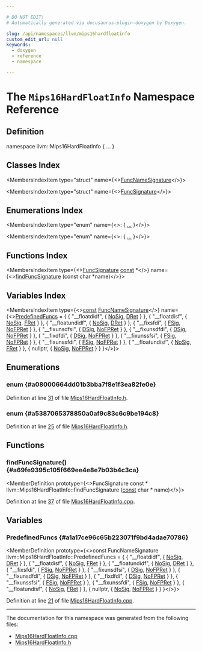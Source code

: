 ```yaml
---

# DO NOT EDIT!
# Automatically generated via docusaurus-plugin-doxygen by Doxygen.

slug: /api/namespaces/llvm/mips16hardfloatinfo
custom_edit_url: null
keywords:
  - doxygen
  - reference
  - namespace

---
```





# The `Mips16HardFloatInfo` Namespace Reference

<DoxygenPage pluginConfig={pluginConfig}>



## Definition

<CodeBlock>namespace llvm::Mips16HardFloatInfo &#123; ... &#125;</CodeBlock>

## Classes Index

<MembersIndex>

<MembersIndexItem
  type="struct"
  name={<><a href="/docs/api/structs/llvm/mips16hardfloatinfo/funcnamesignature">FuncNameSignature</a></>}>
</MembersIndexItem>

<MembersIndexItem
  type="struct"
  name={<><a href="/docs/api/structs/llvm/mips16hardfloatinfo/funcsignature">FuncSignature</a></>}>
</MembersIndexItem>

</MembersIndex>

## Enumerations Index

<MembersIndex>

<MembersIndexItem
  type="enum"
  name={<>:  &#123; <a href="#a08000664dd01b3bba7f8e1f3ea82fe0e">...</a> &#125;</>}>
</MembersIndexItem>

<MembersIndexItem
  type="enum"
  name={<>:  &#123; <a href="#a5387065378850a0af9c83c6c9be194c8">...</a> &#125;</>}>
</MembersIndexItem>

</MembersIndex>

## Functions Index

<MembersIndex>

<MembersIndexItem
  type={<><a href="/docs/api/structs/llvm/mips16hardfloatinfo/funcsignature">FuncSignature</a> <a href="/docs/api/files/lib/lib/target/lib/target/aarch64/aarch64promoteconstant-cpp/#a90f8350fecae261c25be85d38b451bff">const</a> &#42;</>}
  name={<><a href="#a69fe9395c105f669ee4e8e7b03b4c3ca">findFuncSignature</a> (const char &#42;name)</>}>
</MembersIndexItem>

</MembersIndex>

## Variables Index

<MembersIndex>

<MembersIndexItem
  type={<><a href="/docs/api/files/lib/lib/target/lib/target/aarch64/aarch64promoteconstant-cpp/#a90f8350fecae261c25be85d38b451bff">const</a> <a href="/docs/api/structs/llvm/mips16hardfloatinfo/funcnamesignature">FuncNameSignature</a></>}
  name={<><a href="#a1a17ce96c65b223071f9bd4adae70786">PredefinedFuncs</a> = &#123;
  &#123; &quot;&#95;&#95;floatdidf&quot;, &#123; <a href="#a08000664dd01b3bba7f8e1f3ea82fe0ea588ff0078c93ca869477f457b49a918f">NoSig</a>, <a href="#a5387065378850a0af9c83c6c9be194c8a21b21e3ae7f13048c51cc3bd7ea6eea4">DRet</a> &#125; &#125;,
  &#123; &quot;&#95;&#95;floatdisf&quot;, &#123; <a href="#a08000664dd01b3bba7f8e1f3ea82fe0ea588ff0078c93ca869477f457b49a918f">NoSig</a>, <a href="#a5387065378850a0af9c83c6c9be194c8ab9054550919cf82ebf34b55671cb1f7b">FRet</a> &#125; &#125;,
  &#123; &quot;&#95;&#95;floatundidf&quot;, &#123; <a href="#a08000664dd01b3bba7f8e1f3ea82fe0ea588ff0078c93ca869477f457b49a918f">NoSig</a>, <a href="#a5387065378850a0af9c83c6c9be194c8a21b21e3ae7f13048c51cc3bd7ea6eea4">DRet</a> &#125; &#125;,
  &#123; &quot;&#95;&#95;fixsfdi&quot;, &#123; <a href="#a08000664dd01b3bba7f8e1f3ea82fe0ea7a0fd2febd2b3b785846818b0343f36b">FSig</a>, <a href="#a5387065378850a0af9c83c6c9be194c8a70dd5cfcc7bd5984882132b19405aaaf">NoFPRet</a> &#125; &#125;,
  &#123; &quot;&#95;&#95;fixunsdfsi&quot;, &#123; <a href="#a08000664dd01b3bba7f8e1f3ea82fe0ea3c7c0b406890b364d5c285eef26c1bf9">DSig</a>, <a href="#a5387065378850a0af9c83c6c9be194c8a70dd5cfcc7bd5984882132b19405aaaf">NoFPRet</a> &#125; &#125;,
  &#123; &quot;&#95;&#95;fixunsdfdi&quot;, &#123; <a href="#a08000664dd01b3bba7f8e1f3ea82fe0ea3c7c0b406890b364d5c285eef26c1bf9">DSig</a>, <a href="#a5387065378850a0af9c83c6c9be194c8a70dd5cfcc7bd5984882132b19405aaaf">NoFPRet</a> &#125; &#125;,
  &#123; &quot;&#95;&#95;fixdfdi&quot;, &#123; <a href="#a08000664dd01b3bba7f8e1f3ea82fe0ea3c7c0b406890b364d5c285eef26c1bf9">DSig</a>, <a href="#a5387065378850a0af9c83c6c9be194c8a70dd5cfcc7bd5984882132b19405aaaf">NoFPRet</a> &#125; &#125;,
  &#123; &quot;&#95;&#95;fixunssfsi&quot;, &#123; <a href="#a08000664dd01b3bba7f8e1f3ea82fe0ea7a0fd2febd2b3b785846818b0343f36b">FSig</a>, <a href="#a5387065378850a0af9c83c6c9be194c8a70dd5cfcc7bd5984882132b19405aaaf">NoFPRet</a> &#125; &#125;,
  &#123; &quot;&#95;&#95;fixunssfdi&quot;, &#123; <a href="#a08000664dd01b3bba7f8e1f3ea82fe0ea7a0fd2febd2b3b785846818b0343f36b">FSig</a>, <a href="#a5387065378850a0af9c83c6c9be194c8a70dd5cfcc7bd5984882132b19405aaaf">NoFPRet</a> &#125; &#125;,
  &#123; &quot;&#95;&#95;floatundisf&quot;, &#123; <a href="#a08000664dd01b3bba7f8e1f3ea82fe0ea588ff0078c93ca869477f457b49a918f">NoSig</a>, <a href="#a5387065378850a0af9c83c6c9be194c8ab9054550919cf82ebf34b55671cb1f7b">FRet</a> &#125; &#125;,
  &#123; nullptr, &#123; <a href="#a08000664dd01b3bba7f8e1f3ea82fe0ea588ff0078c93ca869477f457b49a918f">NoSig</a>, <a href="#a5387065378850a0af9c83c6c9be194c8a70dd5cfcc7bd5984882132b19405aaaf">NoFPRet</a> &#125; &#125;
&#125;</>}>
</MembersIndexItem>

</MembersIndex>


<SectionDefinition>

## Enumerations

### enum  {#a08000664dd01b3bba7f8e1f3ea82fe0e}

<MemberDefinition
  prototype="enum llvm::Mips16HardFloatInfo::FPParamVariant ">

<EnumerationList title="Enumeration values">

<Link id="a08000664dd01b3bba7f8e1f3ea82fe0ea7a0fd2febd2b3b785846818b0343f36b" />
<EnumerationListItem name="FSig">

</EnumerationListItem>

<Link id="a08000664dd01b3bba7f8e1f3ea82fe0ea7ecf5de7b2393d57bac8ec92e9458aa4" />
<EnumerationListItem name="FFSig">

</EnumerationListItem>

<Link id="a08000664dd01b3bba7f8e1f3ea82fe0ea521fdddc5840cfeeb309b025392a8f6e" />
<EnumerationListItem name="FDSig">

</EnumerationListItem>

<Link id="a08000664dd01b3bba7f8e1f3ea82fe0ea3c7c0b406890b364d5c285eef26c1bf9" />
<EnumerationListItem name="DSig">

</EnumerationListItem>

<Link id="a08000664dd01b3bba7f8e1f3ea82fe0eac47e64362f0ede647e7b827114532f1e" />
<EnumerationListItem name="DDSig">

</EnumerationListItem>

<Link id="a08000664dd01b3bba7f8e1f3ea82fe0ea36a79d29d28813351423e868e8ce4066" />
<EnumerationListItem name="DFSig">

</EnumerationListItem>

<Link id="a08000664dd01b3bba7f8e1f3ea82fe0ea588ff0078c93ca869477f457b49a918f" />
<EnumerationListItem name="NoSig">

</EnumerationListItem>

</EnumerationList>

Definition at line <a href="/docs/api/files/lib/lib/target/lib/target/mips/mips16hardfloatinfo-h/#l00031">31</a> of file <a href="/docs/api/files/lib/lib/target/lib/target/mips/mips16hardfloatinfo-h">Mips16HardFloatInfo.h</a>.
</MemberDefinition>

### enum  {#a5387065378850a0af9c83c6c9be194c8}

<MemberDefinition
  prototype="enum llvm::Mips16HardFloatInfo::FPReturnVariant ">

<EnumerationList title="Enumeration values">

<Link id="a5387065378850a0af9c83c6c9be194c8ab9054550919cf82ebf34b55671cb1f7b" />
<EnumerationListItem name="FRet">

</EnumerationListItem>

<Link id="a5387065378850a0af9c83c6c9be194c8a21b21e3ae7f13048c51cc3bd7ea6eea4" />
<EnumerationListItem name="DRet">

</EnumerationListItem>

<Link id="a5387065378850a0af9c83c6c9be194c8a70d46a5a855a959d7b1f10e1709cb18a" />
<EnumerationListItem name="CFRet">

</EnumerationListItem>

<Link id="a5387065378850a0af9c83c6c9be194c8a704eca2e16df05e8422e57a85d57761c" />
<EnumerationListItem name="CDRet">

</EnumerationListItem>

<Link id="a5387065378850a0af9c83c6c9be194c8a70dd5cfcc7bd5984882132b19405aaaf" />
<EnumerationListItem name="NoFPRet">

</EnumerationListItem>

</EnumerationList>

Definition at line <a href="/docs/api/files/lib/lib/target/lib/target/mips/mips16hardfloatinfo-h/#l00025">25</a> of file <a href="/docs/api/files/lib/lib/target/lib/target/mips/mips16hardfloatinfo-h">Mips16HardFloatInfo.h</a>.
</MemberDefinition>

</SectionDefinition>

<SectionDefinition>

## Functions

### findFuncSignature() {#a69fe9395c105f669ee4e8e7b03b4c3ca}

<MemberDefinition
  prototype={<>FuncSignature const  &#42; llvm::Mips16HardFloatInfo::findFuncSignature (<a href="/docs/api/files/lib/lib/target/lib/target/aarch64/aarch64promoteconstant-cpp/#a90f8350fecae261c25be85d38b451bff">const</a> char &#42; name)</>}>

Definition at line <a href="/docs/api/files/lib/lib/target/lib/target/mips/mips16hardfloatinfo-cpp/#l00037">37</a> of file <a href="/docs/api/files/lib/lib/target/lib/target/mips/mips16hardfloatinfo-cpp">Mips16HardFloatInfo.cpp</a>.
</MemberDefinition>

</SectionDefinition>

<SectionDefinition>

## Variables

### PredefinedFuncs {#a1a17ce96c65b223071f9bd4adae70786}

<MemberDefinition
  prototype={<>const FuncNameSignature llvm::Mips16HardFloatInfo::PredefinedFuncs = &#123;
  &#123; &quot;&#95;&#95;floatdidf&quot;, &#123; <a href="#a08000664dd01b3bba7f8e1f3ea82fe0ea588ff0078c93ca869477f457b49a918f">NoSig</a>, <a href="#a5387065378850a0af9c83c6c9be194c8a21b21e3ae7f13048c51cc3bd7ea6eea4">DRet</a> &#125; &#125;,
  &#123; &quot;&#95;&#95;floatdisf&quot;, &#123; <a href="#a08000664dd01b3bba7f8e1f3ea82fe0ea588ff0078c93ca869477f457b49a918f">NoSig</a>, <a href="#a5387065378850a0af9c83c6c9be194c8ab9054550919cf82ebf34b55671cb1f7b">FRet</a> &#125; &#125;,
  &#123; &quot;&#95;&#95;floatundidf&quot;, &#123; <a href="#a08000664dd01b3bba7f8e1f3ea82fe0ea588ff0078c93ca869477f457b49a918f">NoSig</a>, <a href="#a5387065378850a0af9c83c6c9be194c8a21b21e3ae7f13048c51cc3bd7ea6eea4">DRet</a> &#125; &#125;,
  &#123; &quot;&#95;&#95;fixsfdi&quot;, &#123; <a href="#a08000664dd01b3bba7f8e1f3ea82fe0ea7a0fd2febd2b3b785846818b0343f36b">FSig</a>, <a href="#a5387065378850a0af9c83c6c9be194c8a70dd5cfcc7bd5984882132b19405aaaf">NoFPRet</a> &#125; &#125;,
  &#123; &quot;&#95;&#95;fixunsdfsi&quot;, &#123; <a href="#a08000664dd01b3bba7f8e1f3ea82fe0ea3c7c0b406890b364d5c285eef26c1bf9">DSig</a>, <a href="#a5387065378850a0af9c83c6c9be194c8a70dd5cfcc7bd5984882132b19405aaaf">NoFPRet</a> &#125; &#125;,
  &#123; &quot;&#95;&#95;fixunsdfdi&quot;, &#123; <a href="#a08000664dd01b3bba7f8e1f3ea82fe0ea3c7c0b406890b364d5c285eef26c1bf9">DSig</a>, <a href="#a5387065378850a0af9c83c6c9be194c8a70dd5cfcc7bd5984882132b19405aaaf">NoFPRet</a> &#125; &#125;,
  &#123; &quot;&#95;&#95;fixdfdi&quot;, &#123; <a href="#a08000664dd01b3bba7f8e1f3ea82fe0ea3c7c0b406890b364d5c285eef26c1bf9">DSig</a>, <a href="#a5387065378850a0af9c83c6c9be194c8a70dd5cfcc7bd5984882132b19405aaaf">NoFPRet</a> &#125; &#125;,
  &#123; &quot;&#95;&#95;fixunssfsi&quot;, &#123; <a href="#a08000664dd01b3bba7f8e1f3ea82fe0ea7a0fd2febd2b3b785846818b0343f36b">FSig</a>, <a href="#a5387065378850a0af9c83c6c9be194c8a70dd5cfcc7bd5984882132b19405aaaf">NoFPRet</a> &#125; &#125;,
  &#123; &quot;&#95;&#95;fixunssfdi&quot;, &#123; <a href="#a08000664dd01b3bba7f8e1f3ea82fe0ea7a0fd2febd2b3b785846818b0343f36b">FSig</a>, <a href="#a5387065378850a0af9c83c6c9be194c8a70dd5cfcc7bd5984882132b19405aaaf">NoFPRet</a> &#125; &#125;,
  &#123; &quot;&#95;&#95;floatundisf&quot;, &#123; <a href="#a08000664dd01b3bba7f8e1f3ea82fe0ea588ff0078c93ca869477f457b49a918f">NoSig</a>, <a href="#a5387065378850a0af9c83c6c9be194c8ab9054550919cf82ebf34b55671cb1f7b">FRet</a> &#125; &#125;,
  &#123; nullptr, &#123; <a href="#a08000664dd01b3bba7f8e1f3ea82fe0ea588ff0078c93ca869477f457b49a918f">NoSig</a>, <a href="#a5387065378850a0af9c83c6c9be194c8a70dd5cfcc7bd5984882132b19405aaaf">NoFPRet</a> &#125; &#125;
&#125;</>}>

Definition at line <a href="/docs/api/files/lib/lib/target/lib/target/mips/mips16hardfloatinfo-cpp/#l00021">21</a> of file <a href="/docs/api/files/lib/lib/target/lib/target/mips/mips16hardfloatinfo-cpp">Mips16HardFloatInfo.cpp</a>.
</MemberDefinition>

</SectionDefinition>

<hr/>

The documentation for this namespace was generated from the following files:

<ul>
<li><a href="/docs/api/files/lib/lib/target/lib/target/mips/mips16hardfloatinfo-cpp">Mips16HardFloatInfo.cpp</a></li>
<li><a href="/docs/api/files/lib/lib/target/lib/target/mips/mips16hardfloatinfo-h">Mips16HardFloatInfo.h</a></li>
</ul>

</DoxygenPage>
